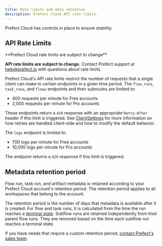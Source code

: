 ```yaml
---
title: Rate limits and data retention
description: Prefect Cloud API rate limits.
---
```


Prefect Cloud has controls in place to ensure stability.

## API Rate Limits

<Note>
**Prefect Cloud rate limits are subject to change**

**API rate limits are subject to change.**
Contact Prefect support at [help@prefect.io](mailto:help@prefect.io) with questions about rate limits.
</Note>

Prefect Cloud's API rate limits restrict the number of requests that a single client can make to certain endpoints in a given time period. 
The `flow_runs`, `task_runs`, and `flows` endpoints and their subroutes are limited to:

- 400 requests per minute for Free accounts
- 2,000 requests per minute for Pro accounts

These endpoints return a `429` response with an appropriate `Retry-After` header if this limit is triggered. See [ClientSettings](/v3/develop/settings-ref#clientsettings) for more information on how retries are handled client-side and how to modify the default behavior.

The `logs` endpoint is limited to:

- 700 logs per minute for Free accounts
- 10,000 logs per minute for Pro accounts

The endpoint returns a `429` response if this limit is triggered.

## Metadata retention period

Flow run, task run, and artifact metadata is retained according to your Prefect Cloud account's retention period.
The retention period applies to all workspaces that belong to the account.

The retention period is the number of days that metadata is available after it is created. 
For flow and task runs, it is calculated from the time the run reaches a 
[terminal state](/v3/develop/manage-states/#state-types). 
Subflow runs are retained independently from their parent flow runs. They are removed based on 
the time each subflow run reaches a terminal state.

If you have needs that require a custom retention period, [contact Prefect's sales team](https://www.prefect.io/pricing).
